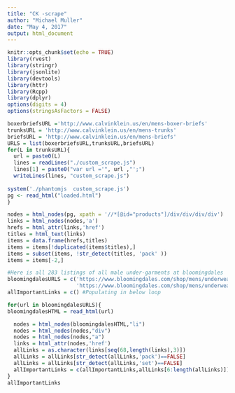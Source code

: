 ```yaml
---
title: "CK -scrape"
author: "Michael Muller"
date: "May 4, 2017"
output: html_document
---
```


```r
knitr::opts_chunk$set(echo = TRUE)
library(rvest)
library(stringr)
library(jsonlite)
library(devtools)
library(httr)
library(Rcpp)
library(dplyr)
options(digits = 4)
options(stringsAsFactors = FALSE)
```


```r

boxerbriefsURL ='http://www.calvinklein.us/en/mens-boxer-briefs'
trunksURL = 'http://www.calvinklein.us/en/mens-trunks'
briefsURL = 'http://www.calvinklein.us/en/mens-briefs'
URLS = list(boxerbriefsURL,trunksURL,briefsURL)
for(L in trunksURL){
  url = paste0(L)
  lines = readLines("./custom_scrape.js")
  lines[1] = paste0("var url ='", url ,"';")
  writeLines(lines, "custom_scrape.js")
  
system('./phantomjs  custom_scrape.js')
pg <- read_html("loaded.html")
}
```


```r
nodes = html_nodes(pg, xpath = '//*[@id="products"]/div/div/div/div') 
links = html_nodes(nodes,'a') 
hrefs = html_attr(links,'href')
titles = html_text(links)
items = data.frame(hrefs,titles)
items = items[!duplicated(items$titles),]
items = subset(items, !str_detect(titles, 'pack' ))
items = items[-2,]
```

```r
#Here is all 283 listings of all male under-garments at bloomingdales
bloomingdalesURLS = c('https://www.bloomingdales.com/shop/mens/underwear-boxers-briefs-trunks/Underwear_type,Productsperpage/Boxer%20Brief%7CBoxer%7CBrief%7CJockstrap%2FThong%7CTrunk,180?id=1006225',
                      'https://www.bloomingdales.com/shop/mens/underwear-boxers-briefs-trunks/Underwear_type,Pageindex,Productsperpage/Boxer%7CBoxer%20Brief%7CBrief%7CJockstrap%2FThong%7CTrunk,2,180?id=1006225')
allImportantLinks = c() #Populating in below loop

for(url in bloomingdalesURLS){
bloomingdalesHTML = read_html(url)

  nodes = html_nodes(bloomingdalesHTML,"li") 
  nodes = html_nodes(nodes,"div")
  nodes = html_nodes(nodes,"a")
  links = html_attr(nodes,'href')
  allLinks = as.character(links[seq(68,length(links),3)])
  allLinks = allLinks[str_detect(allLinks,'pack')==FALSE]
  allLinks = allLinks[str_detect(allLinks,'set')==FALSE]
  allImportantLinks = c(allImportantLinks,allLinks[6:length(allLinks)])
}
allImportantLinks
```